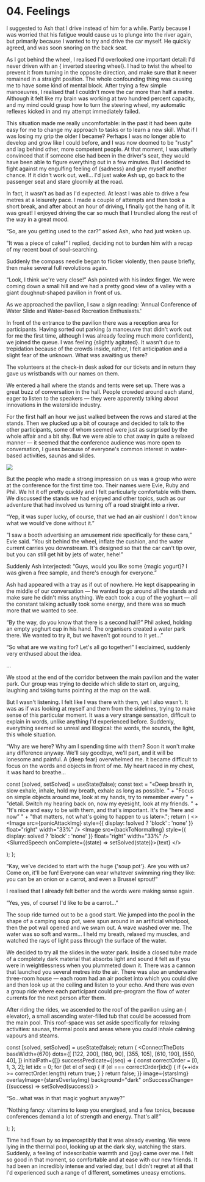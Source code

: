 


# 04. Feelings

I suggested to Ash that I drive instead of him for a while. Partly because I was worried that his
fatigue would cause us to plunge into the river again, but primarily because I wanted to try and
drive the car myself. He quickly agreed, and was soon snoring on the back seat.

As I got behind the wheel, I realised I'd overlooked one important detail: I'd never driven with an
{<TV video="WI6lgUlEUFU" from="00:08" withSound> inverted steering wheel</TV>}. I had to twist the
wheel to prevent it from turning in the opposite direction, and make sure that it never remained in
a straight position. The whole confounding thing was causing me to have some kind of mental block.
After trying a few simple manoeuvres, I realised that I couldn't move the car more than half a
metre. Although it felt like my brain was working at two hundred percent capacity, and my mind could
grasp how to turn the steering wheel, my automatic reflexes kicked in and my attempt immediately
failed.

This situation made me really uncomfortable: in the past it had been quite easy for me to change my
approach to tasks or to learn a new skill. What if I was losing my grip the older I became? Perhaps
I was no longer able to develop and grow like I could before, and I was now doomed to be "rusty" and
lag behind other, more competent people. At that moment, I was utterly convinced that if someone
else had been in the driver's seat, they would have been able to figure everything out in a few
minutes. But I decided to fight against my engulfing feeling of
{<Emotion feeling="sadness">sadness</Emotion>} and give myself another chance. If it didn't work
out, well… I'd just wake Ash up, go back to the passenger seat and stare gloomily at the road.

In fact, it wasn't as bad as I'd expected. At least I was able to drive a few metres at a leisurely
pace. I made a couple of attempts and then took a short break, and after about an hour of driving, I
finally got the hang of it. It was great! I enjoyed driving the car so much that I trundled along
the rest of the way in a great mood.

“So, are you getting used to the car?” asked Ash, who had just woken up.

“It was a piece of cake!” I replied, deciding not to burden him with a recap of my recent bout of
soul-searching.

Suddenly the compass needle began to flicker violently, then pause briefly, then make several full
revolutions again.

“Look, I think we're very close!” Ash pointed with his index finger. We were coming down a small
hill and we had a pretty good view of a valley with a giant doughnut-shaped pavilion in front of us.

As we approached the pavilion, I saw a sign reading: 'Annual Conference of Water Slide and
Water-based Recreation Enthusiasts.'

In front of the entrance to the pavilion there was a reception area for participants. Having sorted
out parking (a manoeuvre that didn't work out for me the first time, although I was already feeling
much more confident), we joined the queue. I was feeling {<Emotion feeling="anxiety">slightly
agitated</Emotion>}. It wasn't due to trepidation because of the crowds inside, rather, I felt
anticipation and a slight fear of the unknown. What was awaiting us there?

The volunteers at the check-in desk asked for our tickets and in return they gave us wristbands with
our names on them.

We entered a hall where the stands and tents were set up. There was a great buzz of conversation in
the hall. People crowded around each stand, eager to listen to the speakers — they were apparently
talking about innovations in the waterslide industry.

For the first half an hour we just walked between the rows and stared at the stands. Then we plucked
up a bit of courage and decided to talk to the other participants, some of whom seemed were just as
surprised by the whole affair and a bit shy. But we were able to chat away in quite a relaxed manner
— it seemed that the conference audience was more open to conversation, I guess because of
everyone's common interest in water-based activities, saunas and slides.

<Image src={meetingFriendsImg} />

But the people who made a strong impression on us was a group who were at the conference for the
first time too. Their names were Evie, Ruby and Phil. We hit it off pretty quickly and I felt
particularly comfortable with them. We discussed the stands we had enjoyed and other topics, such as
our adventure that had involved us turning off a road straight into a river.

“Yep, it was super lucky, of course, that we had an air cushion! I don't know what we would've done
without it.”

“I saw a booth advertising an amusement ride specifically for these cars,” Evie said. “You sit
behind the wheel, inflate the cushion, and the water current carries you downstream. It's designed
so that the car can't tip over, but you can still get hit by jets of water, hehe!”

Suddenly Ash interjected: “Guys, would you like some
{<TV video="aXgFcNUWqX0" from="0:23" withSound>magic yogurt</TV>}? I was given a free sample, and
there's enough for everyone.”

Ash had appeared with a tray as if out of nowhere. He kept disappearing in the middle of our
conversation — he wanted to go around all the stands and make sure he didn't miss anything. We each
took a cup of the yoghurt — all the constant talking actually took some energy, and there was so
much more that we wanted to see.

“By the way, do you know that there is a second hall?” Phil asked, holding an empty yoghurt cup in
his hand. The organisers created a water park there. We wanted to try it, but we haven't got round
to it yet…”

“So what are we waiting for? Let's all go together!” I exclaimed, suddenly very enthused about the
idea.

...

We stood at the end of the corridor between the main pavilion and the water park. Our group was
trying to decide which slide to start on, arguing, laughing and taking turns pointing at the map on
the wall.

But I wasn't listening. I felt like I was there with them, yet I also wasn't. It was as if was
looking at myself and them from the sidelines, trying to make sense of this particular moment. It
was a very strange sensation, difficult to explain in words, unlike anything I'd experienced before.
Suddenly, everything seemed so unreal and illogical: the words, the sounds, the light, this whole
situation.

“Why are we here? Why am I spending time with them? Soon it won't make any difference anyway. We'll
say goodbye, we'll part, and it will be lonesome and painful. A {<Emotion feeling="fear">deep
fear</Emotion>} overwhelmed me. It became difficult to focus on the words and objects in front of
me. My heart raced in my chest, it was hard to breathe...

  const [solved, setSolved] = useState(false);
  const text =
    "«Deep breath in, slow exhale, inhale, hold my breath, exhale as long as possible. " + 
    "Focus on simple objects around me, look at my hands, try to remember every  " + 
    "detail.  Switch my hearing back on, now my eyesight, look at my friends. " +
    "It's nice and easy to be with them, and that's important. It's the “here and now” " +
    "that matters, not what's going to happen to us later».";
  return (
    <>
      <Image src={panicAttackImg} style={{ display: !solved ? 'block' : 'none' }} float="right" width="33%" />
      <Image src={backToNormalImg} style={{ display: solved ? 'block' : 'none' }} float="right" width="33%" />
      <SlurredSpeech onComplete={(state) => setSolved(state)}>{text}</SlurredSpeech>
    </>

); };

<PanicAttack />

“Kay, we've decided to start with the huge {<TV video="lLHlsRm3gLY" from="2:48">'soup pot'</TV>}.
Are you with us? Come on, it'll be fun! Everyone can wear whatever swimming ring they like: you can
be an onion or a carrot, and even a Brussel sprout!”

I realised that I already felt better and the words were making sense again.

“Yes, yes, of course! I'd like to be a carrot...”

The soup ride turned out to be a good start. We jumped into the pool in the shape of a camping soup
pot, were spun around in an artificial whirlpool, then the pot wall opened and we swam out. A wave
washed over me. The water was so soft and warm... I held my breath, relaxed my muscles, and watched
the rays of light pass through the surface of the water.

We decided to try all the slides in the water park. Inside a closed tube made of a completely dark
material that absorbs light and sound it felt as if you were in weightlessness when you plummeted
down it. There was a cannon that launched you several metres into the air. There was also an
underwater three-room house — each room had an air pocket into which you could dive and then look up
at the ceiling and listen to your echo. And there was even a group ride where each participant could
pre-program the flow of water currents for the next person after them.

After riding the rides, we ascended to the roof of the pavilion using an {<TV video="Ma4Vnk5Rn8I">
elevator</TV>}, a small ascending water-filled tub that could be accessed from the main pool. This
roof-space was set aside specifically for relaxing activities: saunas, thermal pools and areas where
you could inhale calming vapours and steams.

  const [solved, setSolved] = useState(false);
  return (
    <ConnectTheDots
      baseWidth={670}
      dots={[
        [122, 200],
        [160, 90],
        [355, 105],
        [610, 190],
        [550, 40],
      ]}
      initialPath={[]}
      successPredicate={(seq) => {
        const correctOrder = [0, 1, 3, 2];
        let idx = 0;
        for (let el of seq) {
          if (el === correctOrder[idx]) {
            if (++idx >= correctOrder.length) return true;
          }
        }
        return false;
      }}
      image={starsImg}
      overlayImage={starsOverlayImg}
      background="dark"
      onSuccessChange={(success) => setSolved(success)}
    >
      <Aside sticky>
        <p>
          <Spoiler reveal={solved}>“So…what was in that magic yoghurt anyway?”</Spoiler>
        </p>
        <p>
          <Spoiler reveal={solved}>
            “Nothing fancy: vitamins to keep you energised, and a few tonics, because conferences
            demand a lot of strength and energy. That's all!”
          </Spoiler>
        </p>
      </Aside>
    </ConnectTheDots>
  );
};

<StarsPuzzle />

Time had flown by so imperceptibly that it was already evening. We were lying in the thermal pool,
looking up at the dark sky, watching the stars. Suddenly, a feeling of indescribable warmth and
{<Emotion feeling="happiness">joy</Emotion>} came over me. I felt so good in that moment, so
comfortable and at ease with our new friends. It had been an incredibly intense and varied day, but
I didn't regret at all that I'd experienced such a range of different, sometimes uneasy emotions.
